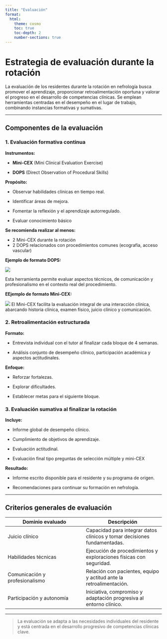 ```yaml
---
title: "Evaluación"
format:
  html:
    theme: cosmo
    toc: true
    toc-depth: 2
    number-sections: true
---
```


# Estrategia de evaluación durante la rotación

La evaluación de los residentes durante la rotación en nefrología busca promover el aprendizaje, proporcionar retroalimentación oportuna y valorar el progreso en el desarrollo de competencias clínicas. Se emplean herramientas centradas en el desempeño en el lugar de trabajo, combinando instancias formativas y sumativas.

------------------------------------------------------------------------

## Componentes de la evaluación

### 1. **Evaluación formativa continua**

**Instrumentos:**

-   **Mini-CEX** (Mini Clinical Evaluation Exercise)

-   **DOPS** (Direct Observation of Procedural Skills)

**Propósito:**

-   Observar habilidades clínicas en tiempo real.

-   Identificar áreas de mejora.

-   Fomentar la reflexión y el aprendizaje autorregulado.

-   Evaluar conocimiento básico

**Se recomienda realizar al menos:**

-   2 Mini-CEX durante la rotación
-   2 DOPS relacionados con procedimientos comunes (ecografía, acceso vascular)

**Ejemplo de formato DOPS:**

![](DOPS.png)

Esta herramienta permite evaluar aspectos técnicos, de comunicación y profesionalismo en el contexto real del procedimiento.

**EEjemplo de formato Mini-CEX:**

![](mini_cex.png)
El Mini-CEX facilita la evaluación integral de una interacción clínica, abarcando historia clínica, examen físico, juicio clínico y comunicación.

### 2. **Retroalimentación estructurada**

**Formato:**

-   Entrevista individual con el tutor al finalizar cada bloque de 4 semanas.

-   Análisis conjunto de desempeño clínico, participación académica y aspectos actitudinales.

**Enfoque:**

-   Reforzar fortalezas.

-   Explorar dificultades.

-   Establecer metas para el siguiente bloque.

### 3. **Evaluación sumativa al finalizar la rotación**

**Incluye:**

-   Informe global de desempeño clínico.

-   Cumplimiento de objetivos de aprendizaje.

-   Evaluación actitudinal.

-   Evaluación final tipo preguntas de selección múltiple y mini-CEX

**Resultado:**

-   Informe escrito disponible para el residente y su programa de origen.

-   Recomendaciones para continuar su formación en nefrología.

------------------------------------------------------------------------

## Criterios generales de evaluación

| Dominio evaluado | Descripción |
|------------------------------------|------------------------------------|
| Juicio clínico | Capacidad para integrar datos clínicos y tomar decisiones fundamentadas. |
| Habilidades técnicas | Ejecución de procedimientos y exploraciones físicas con seguridad. |
| Comunicación y profesionalismo | Relación con pacientes, equipo y actitud ante la retroalimentación. |
| Participación y autonomía | Iniciativa, compromiso y adaptación progresiva al entorno clínico. |

------------------------------------------------------------------------

> La evaluación se adapta a las necesidades individuales del residente y está centrada en el desarrollo progresivo de competencias clínicas clave.
